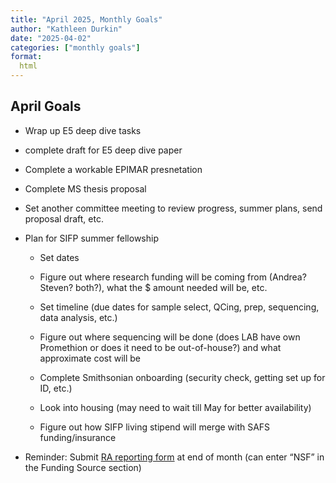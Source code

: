 ```yaml
---
title: "April 2025, Monthly Goals"
author: "Kathleen Durkin"
date: "2025-04-02"
categories: ["monthly goals"]
format:
  html
---
```


## April Goals

-   Wrap up E5 deep dive tasks

-   complete draft for E5 deep dive paper

-   Complete a workable EPIMAR presnetation

-   Complete MS thesis proposal

-   Set another committee meeting to review progress, summer plans, send proposal draft, etc.

-   Plan for SIFP summer fellowship

    -   Set dates

    -   Figure out where research funding will be coming from (Andrea? Steven? both?), what the \$ amount needed will be, etc.

    -   Set timeline (due dates for sample select, QCing, prep, sequencing, data analysis, etc.)

    -   Figure out where sequencing will be done (does LAB have own Promethion or does it need to be out-of-house?) and what approximate cost will be

    -   Complete Smithsonian onboarding (security check, getting set up for ID, etc.)

    -   Look into housing (may need to wait till May for better availability)

    -   Figure out how SIFP living stipend will merge with SAFS funding/insurance

-   Reminder: Submit [RA reporting form](https://docs.google.com/forms/d/e/1FAIpQLSd162whQvdjHRkhDHJJf9A59VhLCjJEqaZ7VqKYaixx7rYnFg/viewform) at end of month (can enter "NSF" in the Funding Source section)
